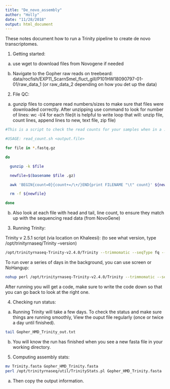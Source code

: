 ```yaml
---
title: "De_novo_assembly"
author: "Holly"
date: "11/28/2018"
output: html_document
---
```


These notes document how to run a Trinity pipeline to create de novo transcriptomes. 

1. Getting started: 
  
  a. use wget <web path> to download files from Novogene if needed

  b. Navigate to the Gopher raw reads on treebeard:       
    data/rocfish/EXP11_ScarnSmel_fluct_gill/P101HW18090797-01-01/raw_data_1 (or raw_data_2      depending on how you det up the data)


2. File QC: 

  a. gunzip files to compare read numbers/sizes to make sure that files were downloaded         correctly. After unzipping use command to look for number of lines: wc -l/4 for each        file(it is helpful to write loop that will: unzip file, count lines, append lines to        new, text file, zip file)
  
```bash

#This is a script to check the read counts for your samples when in a .fastq.gz file format

#USAGE: read_count.sh <output.file>

for file in *.fastq.gz

do

  gunzip -k $file

  newfile=$(basename $file .gz)

  awk 'BEGIN{count=0}{count+=/\+/}END{print FILENAME "\t" count}' ${newfile} >> $1.txt

  rm -f ${newfile}

done

```


  b. Also look at each file with head and tail, line count, to ensure they match up with the     sequencing read data (from NovoGene)

3. Running Trinity:

Trinity v 2.5.1 script (via location on Khaleesi):
(to see what version, type /opt/trinityrnaseq/Trinity --version)
```bash

/opt/trinityrnaseq-Trinity-v2.4.0/Trinity --trimmomatic --seqType fq --max_memory 50G --SS_lib_type RF --left SC_R_1.fq.gz,SC_U_1.fq.gz,SC_E_1.fq.gz,SC_C_1.fq.gz --right SC_R_2.fq.gz,SC_U_2.fq.gz,SC_E_2.fq.gz,SC_C_2.fq.gz --CPU 10 --full_cleanup --output Gopher_HMD_Trinity > Gopher_HMD_Trinity_out.txt 2>&1 &
```
To run over a series of days in the background, you can use screen or NoHangup: 

```bash
nohup perl /opt/trinityrnaseq-Trinity-v2.4.0/Trinity --trimmomatic --seqType fq --max_memory 50G --SS_lib_type RF --left SC_R_1.fq.gz,SC_U_1.fq.gz,SC_E_1.fq.gz,SC_C_1.fq.gz --right SC_R_2.fq.gz,SC_U_2.fq.gz,SC_E_2.fq.gz,SC_C_2.fq.gz --CPU 10 --full_cleanup --output Gopher_HMD_Trinity > Gopher_HMD_Trinity_out.txt 2>&1 &
```
After running you will get a code, make sure to write the code down so that you can go back to look at the right one. 

4. Checking run status:

  a. Running Trinity will take a few days. To check the status and make sure things are running smoothly, View the ouput file regularly (once or twice a day until finished). 
```bash
tail Gopher_HMD_Trinity_out.txt
```
  b. You will know the run has finished when you see a new fasta file in your working directory. 
  
  
5. Computing assembly stats: 
```bash
mv Trinity.fasta Gopher_HMD_Trinity.fasta
perl /opt/trinityrnaseq/util/TrinityStats.pl Gopher_HMD_Trinity.fasta
```
  a. Then copy the output information. 
